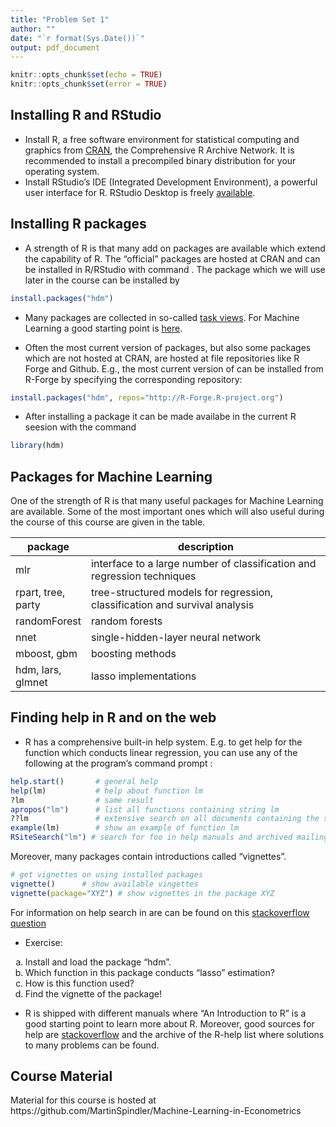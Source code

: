 ```yaml
---
title: "Problem Set 1"
author: ""
date: "`r format(Sys.Date())`"
output: pdf_document
---
```


```r
knitr::opts_chunk$set(echo = TRUE)
knitr::opts_chunk$set(error = TRUE)
```


## Installing R and RStudio
* Install R, a free software environment for statistical computing and graphics from [CRAN](https://cran.r-project.org/), the Comprehensive R Archive Network. It is  recommended to install a precompiled binary distribution for your operating system.
* Install RStudio’s IDE (Integrated Development Environment), a powerful user interface for R. RStudio Desktop is freely [available](https://www.rstudio.com).


## Installing R packages

* A strength of R is that many add on packages are available which extend the capability of R. The "official" packages are hosted at CRAN and can be installed in R/RStudio with command \texttt{install.packages()}. The package \texttt{hdm} which we will use later in the course can be installed by

```r
install.packages("hdm")
```

* Many packages are collected in so-called [task views](https://cran.r-project.org/web/views/). For Machine Learning a good starting point is [here](https://cran.r-project.org/web/views/MachineLearning.html).

* Often the most current version of packages, but also some packages which are not hosted at CRAN, are hosted at file repositories like R Forge and Github. E.g., the most current version of \texttt{hdm} can be installed from R-Forge by specifying the corresponding repository:

```r
install.packages("hdm", repos="http://R-Forge.R-project.org")
```

* After installing a package it can be made availabe in the current R seesion with the command
```r
library(hdm)
```
## Packages for Machine Learning

One of the strength of R is that many useful packages for Machine Learning are available. Some of the most important ones which will also useful during the course of this course are given in the table.

package | description |
--------|-------------------------------------------|
mlr | interface to  a large number of classification and regression techniques|
rpart, tree, party |  tree-structured models for regression, classification and survival analysis|
randomForest | random forests|
nnet | single-hidden-layer neural network|
mboost, gbm | boosting methods|
hdm, lars, glmnet | lasso implementations|

## Finding help in R and on the web

* R has a comprehensive built-in help system. E.g. to get help for the function \texttt{lm} which conducts linear regression, you can use any of the following at the program's command prompt :

```r
help.start()       # general help
help(lm)           # help about function lm
?lm                # same result
apropos("lm")      # list all functions containing string lm
??lm               # extensive search on all documents containing the string "lm"
example(lm)        # show an example of function lm
RSiteSearch("lm") # search for foo in help manuals and archived mailing lists

```

Moreover, many packages contain introductions called "vignettes".

```r
# get vignettes on using installed packages
vignette()      # show available vingettes
vignette(package="XYZ") # show vignettes in the package XYZ
```

For information on help search in are can be found on this [stackoverflow question](http://stackoverflow.com/questions/15289995/how-to-get-help-in-r)

* Exercise:
a. Install and load the package "hdm".
b. Which function in this package conducts "lasso" estimation?
c. How is this function used?
d. Find the vignette of the package!

* R is shipped with different manuals where "An Introduction to R" is a good starting point to learn more about R.
Moreover, good sources for help are [stackoverflow](http://stackoverflow.com/questions/tagged/r) and the archive of the R-help list where solutions to many problems can be found.

## Course Material

Material for this course is hosted at 
https://github.com/MartinSpindler/Machine-Learning-in-Econometrics









